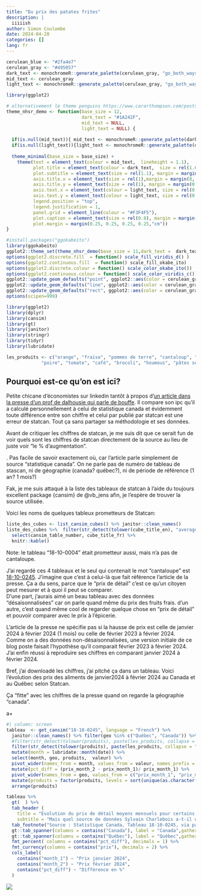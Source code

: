 ```yaml
---
title: "Du prix des patates frites"
description: |
  iiiiish  
author: Simon Coulombe
date: 2024-04-28
categories: []
lang: fr
---
```




```r
cerulean_blue <- "#2fa4e7"
cerulean_gray <- "#495057"
dark_text <- monochromeR::generate_palette(cerulean_gray, "go_both_ways", n_colours =7 )[5]
mid_text <- cerulean_gray
light_text <- monochromeR::generate_palette(cerulean_gray, "go_both_ways", n_colours =7 )[3]

library(ggplot2)

# alternativement le theme penguins https://www.cararthompson.com/posts/2024-03-14-parameterising-a-multi-part-plot/
theme_nhsr_demo <- function(base_size = 12, 
                            dark_text = "#1A242F",
                            mid_text = NULL,
                            light_text = NULL) {
  
  if(is.null(mid_text)){ mid_text <- monochromeR::generate_palette(dark_text, "go_lighter", n_colours = 5)[2]}
  if(is.null(light_text)){light_text <- monochromeR::generate_palette(dark_text, "go_lighter", n_colours = 5)[3]}
  
  theme_minimal(base_size = base_size) +
    theme(text = element_text(colour = mid_text,  lineheight = 1.1),
          plot.title = element_text(colour = dark_text,  size = rel(1.6), margin = margin(12, 0, 8, 0)),
          plot.subtitle = element_text(size = rel(1.1), margin = margin(4, 0, 0, 0)),
          axis.title.x = element_text(size = rel(1),margin = margin(8, 0, 0, 0)),
          axis.title.y = element_text(size = rel(1), margin = margin(0, 4, 0, 0)),
          axis.text.x = element_text(colour = light_text, size = rel(0.8)),
          axis.text.y = element_text(colour = light_text, size = rel(0.8)),
          legend.position = "top",
          legend.justification = 1,
          panel.grid = element_line(colour = "#F3F4F5"),
          plot.caption = element_text(size = rel(0.8), margin = margin(8, 0, 0, 0)),
          plot.margin = margin(0.25, 0.25, 0.25, 0.25,"cm"))
}

#install.packages("ggokabeito")
library(ggokabeito)
ggplot2::theme_set(theme_nhsr_demo(base_size = 11,dark_text =  dark_text, mid_text = mid_text, light_text = light_text)) 
options(ggplot2.discrete.fill  = function() scale_fill_viridis_d() )
options(ggplot2.continuous.fill  = function() scale_fill_okabe_ito)
options(ggplot2.discrete.colour = function() scale_color_okabe_ito())
options(ggplot2.continuous.colour = function() scale_color_viridis_c())
ggplot2::update_geom_defaults("point", ggplot2::aes(color = cerulean_gray))
ggplot2::update_geom_defaults("line", ggplot2::aes(color = cerulean_gray))
ggplot2::update_geom_defaults("rect", ggplot2::aes(color = cerulean_gray, fill = cerulean_gray))
options(scipen=999)

library(ggplot2)
library(dplyr)
library(cansim)
library(gt)
library(janitor)
library(stringr)
library(tidyr)
library(lubridate)

les_produits <- c("orange", "fraise", "pommes de terre", "cantaloup", "avocat", "saumon", "soupe en conserve", "oignon", "frite",
             "poire", "tomate", "café", "brocoli", "houmous", "pâtes sèches")
```


:::{.callout-tip}
## Pourquoi est-ce qu'on est ici?  

Petite chicane d'économistes sur linkedin tantôt à propos d'[un article dans la presse d'un prof de dalhousie qui parle de bouffe](https://www.lapresse.ca/affaires/chroniques/2024-04-18/panier-d-epicerie/peut-on-vraiment-se-fier-a-statistique-canada.php).  Il compare son ipc qu'il a calculé personnellement à celui de statistique canada et évidemment toute différence entre son chiffre et celui par publié par statcan est une erreur de statcan.  Tout ça sans partager sa méthodologie et ses données.   

Avant de critiquer les chiffres de statcan, je me suis dit que ce serait fun de voir quels sont les chiffres de statcan directement de la source au lieu de juste voir "le % d'augmentation".  

.   Pas facile de savoir exactement où, car l'article parle simplement de source "statistique canada".  On ne parle pas de numéro de tableau de stascan, ni de géographie (canada? québec?), ni de période de référence (1 an? 1 mois?)

Fak, je me suis attaqué à la liste des tableaux de statcan à l'aide du toujours excellent package {cansim} de @vb_jens afin, je l'espère de trouver la source utilisée.  

:::   


Voici les noms de quelques tableux prometteurs de Statcan:  
```r
liste_des_cubes <- list_cansim_cubes() %>% janitor::clean_names()
liste_des_cubes %>%  filter(str_detect(tolower(cube_title_en), "average retail price")) %>% 
  select(cansim_table_number, cube_title_fr) %>% 
  knitr::kable()
```


Note: le tableau "18-10-0004" était prometteur aussi, mais n'a pas de cantaloupe.   

J'ai regardé ces 4 tableaux et le seul qui contenait le mot "cantaloupe" est [18-10-0245](https://www150.statcan.gc.ca/t1/tbl1/fr/tv.action?pid=1810024501&pickMembers%5B0%5D=1.11&request_locale=fr).  J'imagine que c'est à celui-là que fait référence l'article de la presse.  Ça a du sens, parce que le "prix de détail" c'est ce qu'un citoyen peut mesurer et à quoi il peut se comparer.    
D'une part, j'aurais aimé un beau tableau avec des données "désaisonnalisées" car on parle quand même du prix des fruits frais. d'un autre, c'est quand même cool de regarder quelque chose en "prix de détail" et pouvoir comparer avec le prix à l'épicerie.

L'article de la presse ne spécifie pas si la hausse de prix est celle de janvier 2024 à février 2024 (1 mois) ou celle de février 2023 à février 2024.  Comme on a des données non-désaisonnalisées, une version initiale de ce blog poste faisait l'hypothèse qu'il comparait février 2023  à février 2024.  J'ai enfin réussi à reproduire ses chiffres en comparant janvier 2024 à février 2024.

Bref, j'ai downloadé les chiffres, j'ai pitché ça dans un tableau.   Voici l'évolution des prix des aliments de janvier2024 à février 2024 au Canada et au Québec selon Statcan.  


Ça "fitte" avec les chiffres de la presse quand on regarde la géographie "canada".     

a+




```r
#| column: screen
tableau  <- get_cansim("18-10-0245", language = "French") %>% 
  janitor::clean_names() %>% filter(geo %in% c("Québec", "Canada")) %>%  
  #filter(str_detect(tolower(produits), paste(les_produits, collapse = "|")), lubridate::month(date)== 2, lubridate::year(date) %in% c(2023,2024)) %>%
  filter(str_detect(tolower(produits), paste(les_produits, collapse = "|")), lubridate::month(date) %in% c(1,2), lubridate::year(date) %in% c(2024)) %>%
  mutate(month = lubridate::month(date)) %>% 
  select(month, geo, produits,  valeur) %>% 
  pivot_wider(names_from = month, values_from = valeur, names_prefix = "prix_month_") %>%
  mutate(pct_diff = (prix_month_2 - prix_month_1)/ prix_month_1) %>%
  pivot_wider(names_from = geo, values_from = c("prix_month_1", "prix_month_2", "pct_diff"), names_prefix = "geo_") %>%
  mutate(produits = factor(produits, levels = sort(unique(as.character(produits))))) %>%
  arrange(produits)

tableau %>% 
  gt(  ) %>% 
  tab_header (
    title = "Évolution du prix de détail moyens mensuels pour certains produits",
    subtitle = "Mais quel source de données Sylvain Charlebois a-t-il utilisé? ") %>% 
  tab_footnote("Source : Statistique Canada, Tableau 18-10-0245, via package {cansim} par @vb_jens ") %>% 
  gt::tab_spanner(columns = contains("Canada"), label = "Canada",gather = TRUE) %>% 
  gt::tab_spanner(columns = contains("Québec"), label = "Québec",gather = TRUE) %>%
  fmt_percent( columns = contains("pct_diff"), decimals = 1) %>%
  fmt_currency(columns = contains("prix"), decimals = 2) %>%
  cols_label(
    contains("month_1") ~ "Prix janvier 2024",
    contains("month_2") ~ "Prix février 2024",
    contains("pct_diff") ~ "Différence en %"
  )
```




![](charlebois.png)


